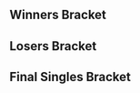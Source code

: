 {{DISPLAYTITLE:Avalon I: Singles Bracket}}{{SetGame|melee}}
{{Tabs static
|name1=Overview
|link1=Avalon/I
|name2=Singles Bracket
|link2=Avalon/I/Singles Bracket
|name3=Doubles Bracket
|link3=Avalon/I/Doubles Bracket
|This=2
}}
==Winners Bracket==
{{64DEWBracketA
|tourneylink=Avalon/I
|tourneyname=Avalon I
|column-width=130

|r1m1p1=Ice |r1m1p1flag=de |r1m1p1score={{win}} |r1m1win=1
|r1m1p2=Xaghtaersis |r1m1p2flag= |r1m1p2score=
|r1m2p1=Ramses |r1m2p1flag= |r1m2p1score={{win}} |r1m2win=1
|r1m2p2=Rick |r1m2p2flag= |r1m2p2score=
|r1m3p1=UchihaJP |r1m3p1flag=nl |r1m3p1score={{win}} |r1m3win=1
|r1m3p2=luukos |r1m3p2flag= |r1m3p2score=
|r1m4p1=mind trick |r1m4p1flag=nl |r1m4p1score={{win}} |r1m4win=1
|r1m4p2=Reinier |r1m4p2flag= |r1m4p2score=
|r1m5p1=Adam |r1m5p1flag=nl |r1m5p1score={{win}} |r1m5win=1
|r1m5p2=Luigimitsu |r1m5p2flag= |r1m5p2score=
|r1m6p1=iStudying |r1m6p1flag=nl |r1m6p1score= |r1m6win=2
|r1m6p2=Var Parasite |r1m6p2flag= |r1m6p2score={{win}}
|r1m7p1=Enig |r1m7p1flag=nl |r1m7p1score={{win}} |r1m7win=1
|r1m7p2=Kennis van Ramses |r1m7p2flag= |r1m7p2score=
|r1m8p1=Ace |r1m8p1flag=nl |r1m8p1score={{win}} |r1m8win=1
|r1m8p2=Gondaj |r1m8p2flag= |r1m8p2score=

|r1m9p1=Amsah |r1m9p1flag=nl |r1m9p1score={{win}} |r1m9win=1
|r1m9p2=Ivra |r1m9p2flag= |r1m9p2score=
|r1m10p1=Rebaz |r1m10p1flag=nl |r1m10p1score={{win}} |r1m10win=1
|r1m10p2=Krul |r1m10p2flag= |r1m10p2score=
|r1m11p1=Lawrencelot |r1m11p1flag=nl |r1m11p1score={{win}} |r1m11win=1
|r1m11p2=Thom |r1m11p2flag= |r1m11p2score=
|r1m12p1=Fays |r1m12p1flag=nl |r1m12p1score={{win}} |r1m12win=1
|r1m12p2=Bor |r1m12p2flag= |r1m12p2score=
|r1m13p1=Jeapie |r1m13p1flag=nl |r1m13p1score={{win}} |r1m13win=1
|r1m13p2=Wessel |r1m13p2flag= |r1m13p2score=
|r1m14p1=Ivootjes |r1m14p1flag=nl |r1m14p1score={{win}} |r1m14win=1
|r1m14p2=Four Sword |r1m14p2flag= |r1m14p2score=
|r1m15p1=DancingQueen |r1m15p1flag=de |r1m15p1score={{win}} |r1m15win=1
|r1m15p2=RENSXD |r1m15p2flag=nl |r1m15p2score=
|r1m16p1=trickerL |r1m16p1flag= |r1m16p1score={{win}} |r1m16win=1
|r1m16p2=Gymmo |r1m16p2flag= |r1m16p2score=

|r1m17p1=Zgetto |r1m17p1flag=nl |r1m17p1score={{win}} |r1m17win=1
|r1m17p2=Blood |r1m17p2flag= |r1m17p2score=
|r1m18p1=Ryuker |r1m18p1flag=nl |r1m18p1score={{win}} |r1m18win=1
|r1m18p2=SchlimmShady |r1m18p2flag=de |r1m18p2score=
|r1m19p1=Guus |r1m19p1flag= |r1m19p1score={{win}} |r1m19win=1
|r1m19p2=CODE |r1m19p2flag= |r1m19p2score=
|r1m20p1=sixx |r1m20p1flag=de |r1m20p1score={{win}} |r1m20win=1
|r1m20p2=Tommy |r1m20p2flag= |r1m20p2score=
|r1m21p1=Marc |r1m21p1flag=nl |r1m21p1score={{win}} |r1m21win=1
|r1m21p2=Distsidia |r1m21p2flag= |r1m21p2score=
|r1m22p1=Tonie |r1m22p1flag= |r1m22p1score={{win}} |r1m22win=1
|r1m22p2=Sjakmachien |r1m22p2flag= |r1m22p2score=
|r1m23p1=Alpha Dash |r1m23p1flag=gb |r1m23p1score={{win}} |r1m23win=1
|r1m23p2=DomineeFrank |r1m23p2flag= |r1m23p2score=
|r1m24p1=Coen |r1m24p1flag=nl |r1m24p1score={{win}} |r1m24win=1
|r1m24p2=Aqua |r1m24p2flag= |r1m24p2score=

|r1m25p1=Remen |r1m25p1flag=nl |r1m25p1score={{win}} |r1m25win=1
|r1m25p2=Frank |r1m25p2flag= |r1m25p2score=
|r1m26p1=Raxer |r1m26p1flag= |r1m26p1score= |r1m26win=2
|r1m26p2=BBoyindo |r1m26p2flag= |r1m26p2score={{win}}
|r1m27p1=Avalancer |r1m27p1flag=nl |r1m27p1score={{win}} |r1m27win=1
|r1m27p2=eaSy |r1m27p2flag=nl |r1m27p2score=
|r1m28p1=Jimmy |r1m28p1flag=nl |r1m28p1score={{win}} |r1m28win=1
|r1m28p2=Thimo |r1m28p2flag= |r1m28p2score=
|r1m29p1=Faab |r1m29p1flag=nl |r1m29p1score={{win}} |r1m29win=1
|r1m29p2=captainbatty |r1m29p2flag= |r1m29p2score=
|r1m30p1=$tijn |r1m30p1flag=nl |r1m30p1score= |r1m30win=2
|r1m30p2=Jeffz0r |r1m30p2flag=nl |r1m30p2score={{win}}
|r1m31p1=Ser |r1m31p1flag=nl |r1m31p1score={{win}} |r1m31win=1
|r1m31p2=Faeniks |r1m31p2flag= |r1m31p2score=
|r1m32p1=Leon |r1m32p1flag=fr |r1m32p1score={{win}} |r1m32win=1
|r1m32p2=Jynx |r1m32p2flag= |r1m32p2score=

|r2m1p1=Ice |r2m1p1flag=de |r2m1p1score={{win}} |r2m1win=1
|r2m1p2=Ramses |r2m1p2flag= |r2m1p2score=
|r2m2p1=UchihaJP |r2m2p1flag=nl |r2m2p1score={{win}} |r2m2win=1
|r2m2p2=mind trick |r2m2p2flag=nl |r2m2p2score=
|r2m3p1=Adam |r2m3p1flag=nl |r2m3p1score={{win}} |r2m3win=1
|r2m3p2=Var Parasite |r2m3p2flag= |r2m3p2score=
|r2m4p1=Enig |r2m4p1flag=nl |r2m4p1score={{win}} |r2m4win=1
|r2m4p2=Ace |r2m4p2flag=nl |r2m4p2score=
|r2m5p1=Amsah |r2m5p1flag=nl |r2m5p1score={{win}} |r2m5win=1
|r2m5p2=Rebaz |r2m5p2flag=nl |r2m5p2score=
|r2m6p1=Lawrencelot |r2m6p1flag=nl |r2m6p1score={{win}} |r2m6win=1
|r2m6p2=Fays |r2m6p2flag=nl |r2m6p2score=

|r2m7p1=Jeapie |r2m7p1flag=nl |r2m7p1score={{win}} |r2m7win=1
|r2m7p2=Ivootjes |r2m7p2flag=nl |r2m7p2score=
|r2m7p1char1= |r2m7p2char1= |r2m7p1stock1= |r2m7p2stock1= |r2m7win1= |r2m7stage1=
|r2m7p1char2= |r2m7p2char2= |r2m7p1stock2= |r2m7p2stock2= |r2m7win2= |r2m7stage2=
|r2m7p1char3= |r2m7p2char3= |r2m7p1stock3= |r2m7p2stock3= |r2m7win3= |r2m7stage3=
|r2m7p1char4= |r2m7p2char4= |r2m7p1stock4= |r2m7p2stock4= |r2m7win4= |r2m7stage4=
|r2m7p1char5= |r2m7p2char5= |r2m7p1stock5= |r2m7p2stock5= |r2m7win5= |r2m7stage5=
|r2m7date=
|r2m7finished=
|r2m7details={{BracketMatchDetails|comment=Only one game appears in the video, and it is not clear which game in the set it corresponds to.|preview=|lrthread=|vod=https://www.youtube.com/watch?v=Vz5MUdkMzYg|interview=|recap=}}

|r2m8p1=DancingQueen |r2m8p1flag=de |r2m8p1score={{win}} |r2m8win=1
|r2m8p2=trickerL |r2m8p2flag= |r2m8p2score=
|r2m9p1=Zgetto |r2m9p1flag=nl |r2m9p1score={{win}} |r2m9win=1
|r2m9p2=Ryuker |r2m9p2flag=nl |r2m9p2score=
|r2m10p1=Guus |r2m10p1flag= |r2m10p1score= |r2m10win=2
|r2m10p2=sixx |r2m10p2flag=de |r2m10p2score={{win}}
|r2m11p1=Marc |r2m11p1flag=nl |r2m11p1score={{win}} |r2m11win=1
|r2m11p2=Tonie |r2m11p2flag= |r2m11p2score=
|r2m12p1=Alpha Dash |r2m12p1flag=gb |r2m12p1score={{win}} |r2m12win=1
|r2m12p2=Coen |r2m12p2flag=nl |r2m12p2score=
|r2m13p1=Remen |r2m13p1flag=nl |r2m13p1score={{win}} |r2m13win=1
|r2m13p2=BBoyindo |r2m13p2flag= |r2m13p2score=
|r2m14p1=Avalancer |r2m14p1flag=nl |r2m14p1score= |r2m14win=2
|r2m14p2=Jimmy |r2m14p2flag=nl |r2m14p2score={{win}}
|r2m15p1=Faab |r2m15p1flag=nl |r2m15p1score={{win}} |r2m15win=1
|r2m15p2=Jeffz0r |r2m15p2flag=nl |r2m15p2score=
|r2m16p1=Ser |r2m16p1flag=nl |r2m16p1score={{win}} |r2m16win=1
|r2m16p2=Leon |r2m16p2flag=fr |r2m16p2score=

|r3m1p1=Ice |r3m1p1flag=de |r3m1p1score={{win}} |r3m1win=1
|r3m1p2=UchihaJP |r3m1p2flag=nl |r3m1p2score=
|r3m2p1=Adam |r3m2p1flag=nl |r3m2p1score={{win}} |r3m2win=1
|r3m2p2=Enig |r3m2p2flag=nl |r3m2p2score=
|r3m3p1=Amsah |r3m3p1flag=nl |r3m3p1score={{win}} |r3m3win=1
|r3m3p2=Lawrencelot |r3m3p2flag=nl |r3m3p2score=

|r3m4p1=Jeapie |r3m4p1flag=nl |r3m4p1score=2 |r3m4win=1
|r3m4p2=DancingQueen |r3m4p2flag=de |r3m4p2score=0
|r3m4p1char1=cf |r3m4p2char1=fox |r3m4p1stock1=1 |r3m4p2stock1=0 |r3m4win1=1 |r3m4stage1=Battlefield
|r3m4p1char2=cf |r3m4p2char2=fox |r3m4p1stock2=3 |r3m4p2stock2=0 |r3m4win2=1 |r3m4stage2=Fountain of Dreams
|r3m4p1char3= |r3m4p2char3= |r3m4p1stock3= |r3m4p2stock3= |r3m4win3= |r3m4stage3=
|r3m4p1char4= |r3m4p2char4= |r3m4p1stock4= |r3m4p2stock4= |r3m4win4= |r3m4stage4=
|r3m4p1char5= |r3m4p2char5= |r3m4p1stock5= |r3m4p2stock5= |r3m4win5= |r3m4stage5=
|r3m4date=
|r3m4finished=
|r3m4details={{BracketMatchDetails|comment=|preview=|lrthread=|vod=https://www.youtube.com/watch?v=fChgwD6SFDY|interview=|recap=}}

|r3m5p1=Zgetto |r3m5p1flag=nl |r3m5p1score=0 |r3m5win=2
|r3m5p2=sixx |r3m5p2flag=de |r3m5p2score=2
|r3m5p1char1=fox |r3m5p2char1=link |r3m5p1stock1=0 |r3m5p2stock1=1 |r3m5win1=2 |r3m5stage1=Yoshi's Story
|r3m5p1char2=fox |r3m5p2char2=link |r3m5p1stock2=0 |r3m5p2stock2=2 |r3m5win2=2 |r3m5stage2=Pokémon Stadium
|r3m5p1char3= |r3m5p2char3= |r3m5p1stock3= |r3m5p2stock3= |r3m5win3= |r3m5stage3=
|r3m5p1char4= |r3m5p2char4= |r3m5p1stock4= |r3m5p2stock4= |r3m5win4= |r3m5stage4=
|r3m5p1char5= |r3m5p2char5= |r3m5p1stock5= |r3m5p2stock5= |r3m5win5= |r3m5stage5=
|r3m5date=
|r3m5finished=
|r3m5details={{BracketMatchDetails|comment=The video starts when both players are on their last stock of what is assumed to be game 1.|preview=|lrthread=|vod=https://www.youtube.com/watch?v=pqCOuo_XyG4|interview=|recap=}}

|r3m6p1=Marc |r3m6p1flag=nl |r3m6p1score={{win}} |r3m6win=1
|r3m6p2=Alpha Dash |r3m6p2flag=gb |r3m6p2score=
|r3m7p1=Remen |r3m7p1flag=nl |r3m7p1score={{win}} |r3m7win=1
|r3m7p2=Jimmy |r3m7p2flag=nl |r3m7p2score=
|r3m8p1=Faab |r3m8p1flag=nl |r3m8p1score={{win}} |r3m8win=1
|r3m8p2=Ser |r3m8p2flag=nl |r3m8p2score=

|r4m1p1=Ice |r4m1p1flag=de |r4m1p1score=3 |r4m1win=1
|r4m1p2=Adam |r4m1p2flag=nl |r4m1p2score=0
|r4m1p1char1=sheik |r4m1p2char1=falco |r4m1p1stock1=3 |r4m1p2stock1=0 |r4m1win1=1 |r4m1stage1=Yoshi's Story
|r4m1p1char2=sheik |r4m1p2char2=falco |r4m1p1stock2=2 |r4m1p2stock2=0 |r4m1win2=1 |r4m1stage2=Battlefield
|r4m1p1char3=sheik |r4m1p2char3=sheik |r4m1p1stock3=2 |r4m1p2stock3=0 |r4m1win3=1 |r4m1stage3=Battlefield
|r4m1p1char4= |r4m1p2char4= |r4m1p1stock4= |r4m1p2stock4= |r4m1win4= |r4m1stage4=
|r4m1p1char5= |r4m1p2char5= |r4m1p1stock5= |r4m1p2stock5= |r4m1win5= |r4m1stage5=
|r4m1date=
|r4m1finished=
|r4m1details={{BracketMatchDetails|comment=|preview=|lrthread=|vod=https://www.youtube.com/watch?v=sSI3p7fxV6U|interview=|recap=}}

|r4m2p1=Amsah |r4m2p1flag=nl |r4m2p1score=3 |r4m2win=1
|r4m2p2=Jeapie |r4m2p2flag=nl |r4m2p2score=2
|r4m2p1char1=sheik |r4m2p2char1=cf |r4m2p1stock1=1 |r4m2p2stock1=0 |r4m2win1=1 |r4m2stage1=Battlefield
|r4m2p1char2=sheik |r4m2p2char2=cf |r4m2p1stock2=0 |r4m2p2stock2=1 |r4m2win2=2 |r4m2stage2=Yoshi's Story
|r4m2p1char3=sheik |r4m2p2char3=cf |r4m2p1stock3=3 |r4m2p2stock3=0 |r4m2win3=1 |r4m2stage3=Fountain of Dreams
|r4m2p1char4=sheik |r4m2p2char4=cf |r4m2p1stock4=0 |r4m2p2stock4=1 |r4m2win4=2 |r4m2stage4=Dream Land
|r4m2p1char5=sheik |r4m2p2char5=cf |r4m2p1stock5=3 |r4m2p2stock5=0 |r4m2win5=1 |r4m2stage5=Battlefield
|r4m2date=
|r4m2finished=
|r4m2details={{BracketMatchDetails|comment=|preview=|lrthread=|vod=https://www.youtube.com/watch?v=fGkMKhEwXi4|interview=|recap=}}

|r4m3p1=sixx |r4m3p1flag=de |r4m3p1score= |r4m3win=2
|r4m3p2=Marc |r4m3p2flag=nl |r4m3p2score={{win}}
|r4m4p1=Remen |r4m4p1flag=nl |r4m4p1score={{win}} |r4m4win=1
|r4m4p2=Faab |r4m4p2flag=nl |r4m4p2score=

|r5m1p1=Ice |r5m1p1flag=de |r5m1p1score=1 |r5m1win=2
|r5m1p2=Amsah |r5m1p2flag=nl |r5m1p2score=3
|r5m1p1char1=sheik |r5m1p2char1=sheik |r5m1p1stock1=0 |r5m1p2stock1=2 |r5m1win1=2 |r5m1stage1=Battlefield
|r5m1p1char2=sheik |r5m1p2char2=sheik |r5m1p1stock2=1 |r5m1p2stock2=0 |r5m1win2=1 |r5m1stage2=Battlefield
|r5m1p1char3=sheik |r5m1p2char3=sheik |r5m1p1stock3=0 |r5m1p2stock3=2 |r5m1win3=2 |r5m1stage3=Dream Land
|r5m1p1char4=sheik |r5m1p2char4=sheik |r5m1p1stock4=0 |r5m1p2stock4=1 |r5m1win4=2 |r5m1stage4=Dream Land
|r5m1p1char5= |r5m1p2char5= |r5m1p1stock5= |r5m1p2stock5= |r5m1win5= |r5m1stage5=
|r5m1date=
|r5m1finished=
|r5m1details={{BracketMatchDetails|comment=|preview=|lrthread=|vod=https://www.youtube.com/watch?v=k_xzUSIDF2U|interview=|recap=}}

|r5m2p1=Marc |r5m2p1flag=nl |r5m2p1score= |r5m2win=2
|r5m2p2=Remen |r5m2p2flag=nl |r5m2p2score={{win}}
}}

==Losers Bracket==
{{64DELBracketSmwA
|tourneylink=Avalon/I
|tourneyname=Avalon I
|l1placement=49-64
|l2placement=33-48
|l3placement=25-32
|l4placement=17-24
|l5placement=13-16
|l6placement=9-12
|l7placement=7-8
|l8placement=5-6

|column-width=140

|l1m1p1=Xaghtaersis |l1m1p1flag= |l1m1p1score={{win}} |l1m1win=1
|l1m1p2=Rick |l1m1p2flag= |l1m1p2score=
|l1m2p1=luukos |l1m2p1flag= |l1m2p1score= |l1m2win=2
|l1m2p2=Reinier |l1m2p2flag= |l1m2p2score={{win}}
|l1m3p1=Luigimitsu |l1m3p1flag= |l1m3p1score={{win}} |l1m3win=1
|l1m3p2=iStudying |l1m3p2flag=nl |l1m3p2score=
|l1m4p1=Kennis van Ramses |l1m4p1flag= |l1m4p1score={{win}} |l1m4win=1
|l1m4p2=Gondaj |l1m4p2flag= |l1m4p2score=
|l1m5p1=Ivra |l1m5p1flag= |l1m5p1score={{win}} |l1m5win=1
|l1m5p2=Krul |l1m5p2flag= |l1m5p2score=
|l1m6p1=Thom |l1m6p1flag= |l1m6p1score= |l1m6win=2
|l1m6p2=Bor |l1m6p2flag= |l1m6p2score={{win}}
|l1m7p1=Wessel |l1m7p1flag= |l1m7p1score= |l1m7win=2
|l1m7p2=Four Sword |l1m7p2flag= |l1m7p2score={{win}}
|l1m8p1=RENSXD |l1m8p1flag=nl |l1m8p1score={{win}} |l1m8win=1
|l1m8p2=Gymmo |l1m8p2flag= |l1m8p2score=
|l1m9p1=Blood |l1m9p1flag= |l1m9p1score= |l1m9win=2
|l1m9p2=SchlimmShady |l1m9p2flag=de |l1m9p2score={{win}}
|l1m10p1=CODE |l1m10p1flag= |l1m10p1score={{win}} |l1m10win=1
|l1m10p2=Tommy |l1m10p2flag= |l1m10p2score=
|l1m11p1=Distsidia |l1m11p1flag= |l1m11p1score={{win}} |l1m11win=1
|l1m11p2=Sjakmachien |l1m11p2flag= |l1m11p2score=
|l1m12p1=DomineeFrank |l1m12p1flag= |l1m12p1score={{win}} |l1m12win=1
|l1m12p2=Aqua |l1m12p2flag= |l1m12p2score=
|l1m13p1=Frank |l1m13p1flag= |l1m13p1score={{win}} |l1m13win=1
|l1m13p2=Raxer |l1m13p2flag= |l1m13p2score=
|l1m14p1=eaSy |l1m14p1flag=nl |l1m14p1score={{win}} |l1m14win=1
|l1m14p2=Thimo |l1m14p2flag= |l1m14p2score=
|l1m15p1=captainbatty |l1m15p1flag= |l1m15p1score= |l1m15win=2
|l1m15p2=$tijn |l1m15p2flag=nl |l1m15p2score={{win}}
|l1m16p1=Faeniks |l1m16p1flag= |l1m16p1score= |l1m16win=2
|l1m16p2=Jynx |l1m16p2flag= |l1m16p2score={{win}}

|l2m1p1=Rebaz |l2m1p1flag=nl |l2m1p1score={{win}} |l2m1win=1
|l2m1p2=Xaghtaersis |l2m1p2flag= |l2m1p2score=

|l2m2p1=Fays |l2m2p1flag=nl |l2m2p1score=2 |l2m2win=1
|l2m2p2=Reinier |l2m2p2flag= |l2m2p2score=0
|l2m2p1char1=falco |l2m2p2char1=cf |l2m2p1stock1=3 |l2m2p2stock1=0 |l2m2win1=1 |l2m2stage1=Battlefield
|l2m2p1char2=falco |l2m2p2char2=cf |l2m2p1stock2=4 |l2m2p2stock2=0 |l2m2win2=1 |l2m2stage2=Dream Land
|l2m2p1char3= |l2m2p2char3= |l2m2p1stock3= |l2m2p2stock3= |l2m2win3= |l2m2stage3=
|l2m2p1char4= |l2m2p2char4= |l2m2p1stock4= |l2m2p2stock4= |l2m2win4= |l2m2stage4=
|l2m2p1char5= |l2m2p2char5= |l2m2p1stock5= |l2m2p2stock5= |l2m2win5= |l2m2stage5=
|l2m2date=
|l2m2finished=
|l2m2details={{BracketMatchDetails|comment=|preview=|lrthread=|vod=https://www.youtube.com/watch?v=qxKceqVZpLQ|interview=|recap=}}

|l2m3p1=Ivootjes |l2m3p1flag=nl |l2m3p1score={{win}} |l2m3win=1
|l2m3p2=Luigimitsu |l2m3p2flag= |l2m3p2score=
|l2m4p1=trickerL |l2m4p1flag= |l2m4p1score={{win}} |l2m4win=1
|l2m4p2=Kennis van Ramses |l2m4p2flag= |l2m4p2score=
|l2m5p1=Ramses |l2m5p1flag= |l2m5p1score= |l2m5win=2
|l2m5p2=Ivra |l2m5p2flag= |l2m5p2score={{win}}
|l2m6p1=mind trick |l2m6p1flag=nl |l2m6p1score={{win}} |l2m6win=1
|l2m6p2=Bor |l2m6p2flag= |l2m6p2score=
|l2m7p1=Var Parasite |l2m7p1flag= |l2m7p1score={{win}} |l2m7win=1
|l2m7p2=Four Sword |l2m7p2flag= |l2m7p2score=
|l2m8p1=Ace |l2m8p1flag=nl |l2m8p1score={{win}} |l2m8win=1
|l2m8p2=RENSXD |l2m8p2flag=nl |l2m8p2score=
|l2m9p1=BBoyindo |l2m9p1flag= |l2m9p1score= |l2m9win=2
|l2m9p2=SchlimmShady |l2m9p2flag=de |l2m9p2score={{win}}
|l2m10p1=Avalancer |l2m10p1flag=nl |l2m10p1score={{win}} |l2m10win=1
|l2m10p2=CODE |l2m10p2flag= |l2m10p2score=
|l2m11p1=Jeffz0r |l2m11p1flag=nl |l2m11p1score={{win}} |l2m11win=1
|l2m11p2=Distsidia |l2m11p2flag= |l2m11p2score=
|l2m12p1=Leon |l2m12p1flag=fr |l2m12p1score={{win}} |l2m12win=1
|l2m12p2=DomineeFrank |l2m12p2flag= |l2m12p2score=
|l2m13p1=Ryuker |l2m13p1flag=nl |l2m13p1score={{win}} |l2m13win=1
|l2m13p2=Frank |l2m13p2flag= |l2m13p2score=
|l2m14p1=Guus |l2m14p1flag= |l2m14p1score={{win}} |l2m14win=1
|l2m14p2=eaSy |l2m14p2flag=nl |l2m14p2score=
|l2m15p1=Tonie |l2m15p1flag= |l2m15p1score={{win}} |l2m15win=1
|l2m15p2=$tijn |l2m15p2flag=nl |l2m15p2score=
|l2m16p1=Coen |l2m16p1flag=nl |l2m16p1score={{win}} |l2m16win=1
|l2m16p2=Jynx |l2m16p2flag= |l2m16p2score=

|l3m1p1=Rebaz |l3m1p1flag=nl |l3m1p1score=1 |l3m1win=2
|l3m1p2=Fays |l3m1p2flag=nl |l3m1p2score=2
|l3m1p1char1=cf |l3m1p2char1=falco |l3m1p1stock1=0 |l3m1p2stock1=2 |l3m1win1=2 |l3m1stage1=Yoshi's Story
|l3m1p1char2=cf |l3m1p2char2=falco |l3m1p1stock2=2 |l3m1p2stock2=0 |l3m1win2=1 |l3m1stage2=Dream Land
|l3m1p1char3=cf |l3m1p2char3=falco |l3m1p1stock3=0 |l3m1p2stock3=3 |l3m1win3=2 |l3m1stage3=Battlefield
|l3m1p1char4= |l3m1p2char4= |l3m1p1stock4= |l3m1p2stock4= |l3m1win4= |l3m1stage4=
|l3m1p1char5= |l3m1p2char5= |l3m1p1stock5= |l3m1p2stock5= |l3m1win5= |l3m1stage5=
|l3m1date=
|l3m1finished=
|l3m1details={{BracketMatchDetails|comment=|preview=|lrthread=|vod=https://www.youtube.com/watch?v=w7_oeOjod8U|interview=|recap=}}

|l3m2p1=Ivootjes |l3m2p1flag=nl |l3m2p1score= |l3m2win=2
|l3m2p2=trickerL |l3m2p2flag= |l3m2p2score={{win}}
|l3m3p1=Ivra |l3m3p1flag= |l3m3p1score= |l3m3win=2
|l3m3p2=mind trick |l3m3p2flag=nl |l3m3p2score={{win}}
|l3m4p1=Var Parasite |l3m4p1flag= |l3m4p1score= |l3m4win=2
|l3m4p2=Ace |l3m4p2flag=nl |l3m4p2score={{win}}
|l3m5p1=SchlimmShady |l3m5p1flag=de |l3m5p1score= |l3m5win=2
|l3m5p2=Avalancer |l3m5p2flag=nl |l3m5p2score={{win}}
|l3m6p1=Jeffz0r |l3m6p1flag=nl |l3m6p1score= |l3m6win=2
|l3m6p2=Leon |l3m6p2flag=fr |l3m6p2score={{win}}
|l3m7p1=Ryuker |l3m7p1flag=nl |l3m7p1score= |l3m7win=2
|l3m7p2=Guus |l3m7p2flag= |l3m7p2score={{win}}
|l3m8p1=Tonie |l3m8p1flag= |l3m8p1score= |l3m8win=2
|l3m8p2=Coen |l3m8p2flag=nl |l3m8p2score={{win}}

|l4m1p1=Alpha Dash |l4m1p1flag=gb |l4m1p1score={{win}} |l4m1win=1
|l4m1p2=Fays |l4m1p2flag=nl |l4m1p2score=
|l4m2p1=Zgetto |l4m2p1flag=nl |l4m2p1score={{win}} |l4m2win=1
|l4m2p2=trickerL |l4m2p2flag= |l4m2p2score=
|l4m3p1=Ser |l4m3p1flag=nl |l4m3p1score= |l4m3win=2
|l4m3p2=mind trick |l4m3p2flag=nl |l4m3p2score={{win}}
|l4m4p1=Jimmy |l4m4p1flag=nl |l4m4p1score= |l4m4win=2
|l4m4p2=Ace |l4m4p2flag=nl |l4m4p2score={{win}}
|l4m5p1=Enig |l4m5p1flag=nl |l4m5p1score={{win}} |l4m5win=1
|l4m5p2=Avalancer |l4m5p2flag=nl |l4m5p2score=
|l4m6p1=UchihaJP |l4m6p1flag=nl |l4m6p1score= |l4m6win=2
|l4m6p2=Leon |l4m6p2flag=fr |l4m6p2score={{win}}
|l4m7p1=DancingQueen |l4m7p1flag=de |l4m7p1score={{win}} |l4m7win=1
|l4m7p2=Guus |l4m7p2flag= |l4m7p2score=
|l4m8p1=Lawrencelot |l4m8p1flag=nl |l4m8p1score={{win}} |l4m8win=1
|l4m8p2=Coen |l4m8p2flag=nl |l4m8p2score=

|l5m1p1=Alpha Dash |l5m1p1flag=gb |l5m1p1score=1 |l5m1win=2
|l5m1p2=Zgetto |l5m1p2flag=nl |l5m1p2score=2
|l5m1p1char1=ic |l5m1p2char1=fox |l5m1p1stock1=2 |l5m1p2stock1=0 |l5m1win1=1 |l5m1stage1=Battlefield
|l5m1p1char2=ic |l5m1p2char2=fox |l5m1p1stock2=0 |l5m1p2stock2=2 |l5m1win2=2 |l5m1stage2=Pokémon Stadium
|l5m1p1char3=ic |l5m1p2char3=fox |l5m1p1stock3=0 |l5m1p2stock3=2 |l5m1win3=2 |l5m1stage3=Dream Land
|l5m1p1char4= |l5m1p2char4= |l5m1p1stock4= |l5m1p2stock4= |l5m1win4= |l5m1stage4=
|l5m1p1char5= |l5m1p2char5= |l5m1p1stock5= |l5m1p2stock5= |l5m1win5= |l5m1stage5=
|l5m1date=
|l5m1finished=
|l5m1details={{BracketMatchDetails|comment=|preview=|lrthread=|vod=https://www.youtube.com/watch?v=SrfiUcdOC10|interview=|recap=}}

|l5m2p1=mind trick |l5m2p1flag=nl |l5m2p1score={{win}} |l5m2win=1
|l5m2p2=Ace |l5m2p2flag=nl |l5m2p2score=
|l5m3p1=Enig |l5m3p1flag=nl |l5m3p1score={{win}} |l5m3win=1
|l5m3p2=Leon |l5m3p2flag=fr |l5m3p2score=
|l5m4p1=DancingQueen |l5m4p1flag=de |l5m4p1score={{win}} |l5m4win=1
|l5m4p2=Lawrencelot |l5m4p2flag=nl |l5m4p2score=

|l6m1p1=Jeapie |l6m1p1flag=nl |l6m1p1score=3 |l6m1win=1
|l6m1p2=Zgetto |l6m1p2flag=nl |l6m1p2score=0
|l6m1p1char1=cf |l6m1p2char1=sheik |l6m1p1stock1=2 |l6m1p2stock1=0 |l6m1win1=1 |l6m1stage1=Yoshi's Story
|l6m1p1char2=cf |l6m1p2char2=fox |l6m1p1stock2=2 |l6m1p2stock2=0 |l6m1win2=1 |l6m1stage2=Dream Land
|l6m1p1char3=cf |l6m1p2char3=falco |l6m1p1stock3=1 |l6m1p2stock3=0 |l6m1win3=1 |l6m1stage3=Battlefield
|l6m1p1char4= |l6m1p2char4= |l6m1p1stock4= |l6m1p2stock4= |l6m1win4= |l6m1stage4=
|l6m1p1char5= |l6m1p2char5= |l6m1p1stock5= |l6m1p2stock5= |l6m1win5= |l6m1stage5=
|l6m1date=
|l6m1finished=
|l6m1details={{BracketMatchDetails|comment=The set is broken into four videos with intermittent visual issues.|preview=|lrthread=|vodgame1=https://www.youtube.com/watch?v=t4slDeBVCMc|vodgame2=https://www.youtube.com/watch?v=D5Rg6_JibEM|vodgame3=https://www.youtube.com/watch?v=EHGuf-do1VA|vodgame4=https://www.youtube.com/watch?v=7vm6Oh-PWJY|interview=|recap=}}

|l6m2p1=Adam |l6m2p1flag=nl |l6m2p1score={{win}} |l6m2win=1
|l6m2p2=mind trick |l6m2p2flag=nl |l6m2p2score=

|l6m3p1=sixx |l6m3p1flag=de |l6m3p1score=3 |l6m3win=1
|l6m3p2=Enig |l6m3p2flag=nl |l6m3p2score=0
|l6m3p1char1=link |l6m3p2char1=fox |l6m3p1stock1=3 |l6m3p2stock1=0 |l6m3win1=1 |l6m3stage1=Dream Land
|l6m3p1char2=link |l6m3p2char2=fox |l6m3p1stock2=1 |l6m3p2stock2=0 |l6m3win2=1 |l6m3stage2=Yoshi's Story
|l6m3p1char3=link |l6m3p2char3=fox |l6m3p1stock3=1 |l6m3p2stock3=0 |l6m3win3=1 |l6m3stage3=Yoshi's Story
|l6m3p1char4= |l6m3p2char4= |l6m3p1stock4= |l6m3p2stock4= |l6m3win4= |l6m3stage4=
|l6m3p1char5= |l6m3p2char5= |l6m3p1stock5= |l6m3p2stock5= |l6m3win5= |l6m3stage5=
|l6m3date=
|l6m3finished=
|l6m3details={{BracketMatchDetails|comment=|preview=|lrthread=|vod=https://www.youtube.com/watch?v=k_lv0vfuehI|interview=|recap=}}

|l6m4p1=Faab |l6m4p1flag=nl |l6m4p1score={{win}} |l6m4win=1
|l6m4p2=DancingQueen |l6m4p2flag=de |l6m4p2score=

|l7m1p1=Jeapie |l7m1p1flag=nl |l7m1p1score={{win}} |l7m1win=1
|l7m1p2=Adam |l7m1p2flag=nl |l7m1p2score=

|l7m2p1=sixx |l7m2p1flag=de |l7m2p1score=3 |l7m2win=1
|l7m2p2=Faab |l7m2p2flag=nl |l7m2p2score=0
|l7m2p1char1=link |l7m2p2char1=falco |l7m2p1stock1=2 |l7m2p2stock1=0 |l7m2win1=1 |l7m2stage1=Yoshi's Story
|l7m2p1char2=link |l7m2p2char2=falco |l7m2p1stock2= |l7m2p2stock2=0 |l7m2win2=1 |l7m2stage2=Yoshi's Story
|l7m2p1char3=link |l7m2p2char3=falco |l7m2p1stock3=1 |l7m2p2stock3=0 |l7m2win3=1 |l7m2stage3=Yoshi's Story
|l7m2p1char4= |l7m2p2char4= |l7m2p1stock4= |l7m2p2stock4= |l7m2win4= |l7m2stage4=
|l7m2p1char5= |l7m2p2char5= |l7m2p1stock5= |l7m2p2stock5= |l7m2win5= |l7m2stage5=
|l7m2date=
|l7m2finished=
|l7m2details={{BracketMatchDetails|comment=The set is broken into three videos with intermittent audio and visual issues. The exact result of game 2 is unknown.|preview=|lrthread=|vodgame1=https://www.youtube.com/watch?v=Yur9fu9ncag|vodgame2=https://www.youtube.com/watch?v=4nks53FwLuM|vodgame3=https://www.youtube.com/watch?v=I2LZqMboFXg|interview=|recap=}}

|l8m1p1=Marc |l8m1p1flag=nl |l8m1p1score= |l8m1win=2
|l8m1p2=Jeapie |l8m1p2flag=nl |l8m1p2score={{win}}
|l8m2p1=Ice |l8m2p1flag=de |l8m2p1score={{win}} |l8m2win=1
|l8m2p2=sixx |l8m2p2flag=de |l8m2p2score=
}}
<onlyinclude>
==Final Singles Bracket==
{{DEFinalSmwBracket
|tourneylink=Avalon/I
|tourneyname=Avalon I
|l1placement=4
|r2placement=3
|r3loserplacement=2
|r3winnerplacement=1

|column-width=150
|column-width-finals=250

<!-- FROM WINNERS -->
|r1m1p1=Amsah |r1m1p1flag=nl |r1m1p1score=0
|r1m1p2=Remen |r1m1p2flag=nl |r1m1p2score=3
|r1m1win=2
|r1m1p1char1=sheik |r1m1p1stock1=0 |r1m1p2char1=falco |r1m1p2stock1=2 |r1m1win1=2 |r1m1stage1=Battlefield 
|r1m1p1char2=sheik |r1m1p1stock2=0 |r1m1p2char2=falco |r1m1p2stock2=2 |r1m1win2=2 |r1m1stage2=Yoshi's Story
|r1m1p1char3=fox |r1m1p1stock3=0 |r1m1p2char3=falco |r1m1p2stock3=1 |r1m1win3=2 |r1m1stage3=Yoshi's Story
|r1m1p1char4= |r1m1p1stock4= |r1m1p2char4= |r1m1p2stock4= |r1m1win4= |r1m1stage4=
|r1m1p1char5= |r1m1p1stock5= |r1m1p2char5= |r1m1p2stock5= |r1m1win5= |r1m1stage5=
|r1m1date=
|r1m1finished=
|r1m1details={{BracketMatchDetails
|vod=https://www.youtube.com/watch?v=uSv9mZis4Pk
|preview= 
|lrthread=
|interview=
|recap=
|comment=
|live=
}}

<!-- FROM LOSERS -->
|l1m1p1=Jeapie |l1m1p1flag=nl |l1m1p1score=
|l1m1p2=Ice |l1m1p2flag=de |l1m1p2score={{win}}
|l1m1win=2
|l1m1p1char1= |l1m1p1stock1= |l1m1p2char1= |l1m1p2stock1= |l1m1win1= |l1m1stage1= 
|l1m1p1char2= |l1m1p1stock2= |l1m1p2char2= |l1m1p2stock2= |l1m1win2= |l1m1stage2=
|l1m1p1char3= |l1m1p1stock3= |l1m1p2char3= |l1m1p2stock3= |l1m1win3= |l1m1stage3=
|l1m1p1char4= |l1m1p1stock4= |l1m1p2char4= |l1m1p2stock4= |l1m1win4= |l1m1stage4=
|l1m1p1char5= |l1m1p1stock5= |l1m1p2char5= |l1m1p2stock5= |l1m1win5= |l1m1stage5=
|l1m1date=
|l1m1finished=
|l1m1details={{BracketMatchDetails
|vod=
|preview= 
|lrthread=
|interview=
|recap=
|comment=
|live=
}}

<!-- LOSERS FINALS -->
|r2m1p1=Amsah |r2m1p1flag=nl |r2m1p1score=0
|r2m1p2=Ice |r2m1p2flag=de |r2m1p2score=2
|r2m1win=2
|r2m1p1char1=sheik |r2m1p1stock1=0 |r2m1p2char1=sheik |r2m1p2stock1=1 |r2m1win1=2 |r2m1stage1=Dream Land 
|r2m1p1char2=sheik |r2m1p1stock2=0 |r2m1p2char2=sheik |r2m1p2stock2=1 |r2m1win2=2 |r2m1stage2=Dream Land
|r2m1p1char3= |r2m1p1stock3= |r2m1p2char3= |r2m1p2stock3= |r2m1win3= |r2m1stage3=
|r2m1p1char4= |r2m1p1stock4= |r2m1p2char4= |r2m1p2stock4= |r2m1win4= |r2m1stage4=
|r2m1p1char5= |r2m1p1stock5= |r2m1p2char5= |r2m1p2stock5= |r2m1win5= |r2m1stage5=
|r2m1date=
|r2m1finished=
|r2m1details={{BracketMatchDetails
|vod=https://www.youtube.com/watch?v=h6_-pQmQvDA
|preview= 
|lrthread=
|interview=
|recap=
|comment=It is unknown whether Amsah forfeited after game 2 or if the VOD is missing game(s).
|live=
}}

<!-- GRAND FINALS -->
|r3m1p1=Remen |r3m1p1flag=nl |r3m1p1score=1 |r3m2p1score=2
|r3m1p2=Ice |r3m1p2flag=de |r3m1p2score=3 |r3m2p2score=3
|r3m1win=2
|export_score=true
|r3m1p1char1=falco |r3m1p1stock1=0 |r3m1p2char1=sheik |r3m1p2stock1=1 |r3m1win1=2 |r3m1stage1=Battlefield 
|r3m1p1char2=falco |r3m1p1stock2=0 |r3m1p2char2=sheik |r3m1p2stock2=1 |r3m1win2=2 |r3m1stage2=Dream Land
|r3m1p1char3=falco |r3m1p1stock3=1 |r3m1p2char3=sheik |r3m1p2stock3=0 |r3m1win3=1 |r3m1stage3=Dream Land
|r3m1p1char4=falco |r3m1p1stock4=0 |r3m1p2char4=sheik |r3m1p2stock4=3 |r3m1win4=2 |r3m1stage4=Dream Land
|r3m1p1char5= |r3m1p1stock5= |r3m1p2char5= |r3m1p2stock5= |r3m1win5= |r3m1stage5=

|r3m2p1char1=falco |r3m2p1stock1=1 |r3m2p2char1=sheik |r3m2p2stock1=0 |r3m2win1=1 |r3m2stage1=Battlefield
|r3m2p1char2=falco |r3m2p1stock2=0 |r3m2p2char2=sheik |r3m2p2stock2=3 |r3m2win2=2 |r3m2stage2=Battlefield
|r3m2p1char3=falco |r3m2p1stock3=0 |r3m2p2char3=sheik |r3m2p2stock3=1 |r3m2win3=2 |r3m2stage3=Dream Land
|r3m2p1char4=falco |r3m2p1stock4=2 |r3m2p2char4=sheik |r3m2p2stock4=0 |r3m2win4=1 |r3m2stage4=Dream Land
|r3m2p1char5=falco |r3m2p1stock5=0 |r3m2p2char5=sheik |r3m2p2stock5=1 |r3m2win5=2 |r3m2stage5=Battlefield
|r3m1date=
|r3m1finished=
|r3m1details={{BracketMatchDetails
|vod=https://www.youtube.com/watch?v=QzeNt157SD0
|preview= 
|lrthread=
|interview=
|recap=
|comment=
|live=
}}
}}
</onlyinclude>
